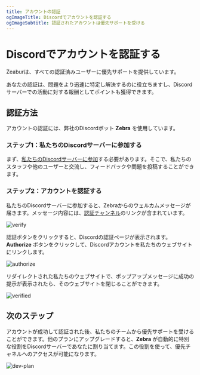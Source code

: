```yaml
---
title: アカウントの認証
ogImageTitle: Discordでアカウントを認証する
ogImageSubtitle: 認証されたアカウントは優先サポートを受ける
---
```


# Discordでアカウントを認証する

Zeaburは、すべての認証済みユーザーに優先サポートを提供しています。

あなたの認証は、問題をより迅速に特定し解決するのに役立ちますし、Discordサーバーでの活動に対する報酬としてポイントも獲得できます。

## 認証方法

アカウントの認証には、弊社のDiscordボット **Zebra** を使用しています。

### ステップ1：私たちのDiscordサーバーに参加する

まず、[私たちのDiscordサーバーに参加](https://discord.gg/DrdGCvXEyY)する必要があります。そこで、私たちのスタッフや他のユーザーと交流し、フィードバックや問題を投稿することができます。

### ステップ2：アカウントを認証する

私たちのDiscordサーバーに参加すると、Zebraからのウェルカムメッセージが届きます。メッセージ内容には、[認証チャンネル](https://discord.com/channels/1060209568820494336/1095916895649153094)のリンクが含まれています。

![verify](/community/verify/verify.png)

認証ボタンをクリックすると、Discordの認証ページが表示されます。**Authorize** ボタンをクリックして、Discordアカウントを私たちのウェブサイトにリンクします。

![authorize](/community/verify/authorize.png)

リダイレクトされた私たちのウェブサイトで、ポップアップメッセージに成功の提示が表示されたら、そのウェブサイトを閉じることができます。

![verified](/community/verify/verified.png)

## 次のステップ

アカウントが成功して認証された後、私たちのチームから優先サポートを受けることができます。他のプランにアップグレードすると、**Zebra** が自動的に特別な役割をDiscordサーバーであなたに割り当てます。この役割を使って、優先チャネルへのアクセスが可能になります。

![dev-plan](/community/verify/dev-plan.png)